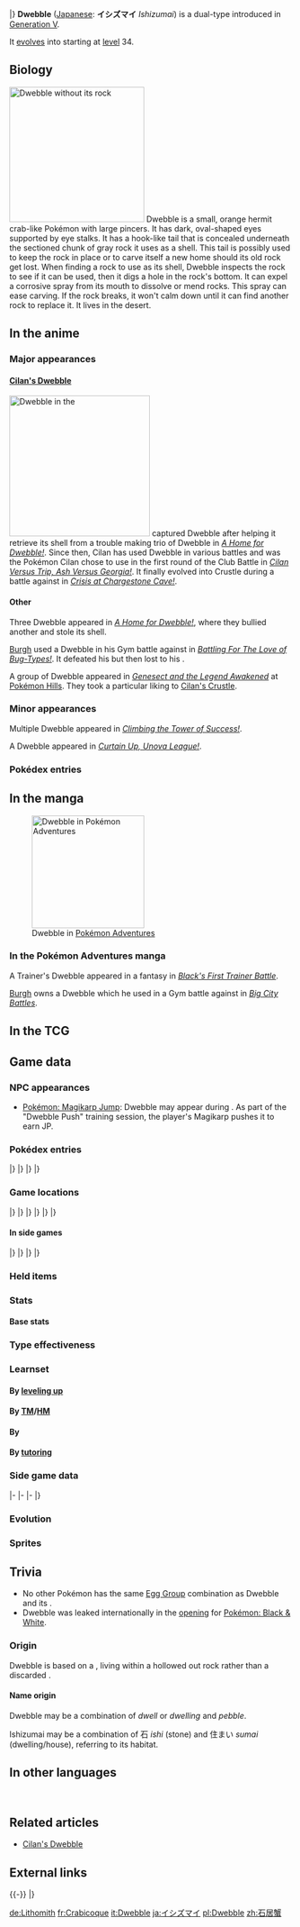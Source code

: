{{PokémonPrevNext/Head|type=Bug|type2=Rock}}
{{PokémonPrevNext/Pokémon|type=Bug|prevnum=556|prev=Maractus|nextnum=558|next=Crustle|roundleft=tl|roundright=tr}}
{{PokémonPrevNext/Disambig|species=Dwebble}}
|}
{{Pokémon Infobox
|name=Dwebble
|jname=イシズマイ
|tmname=Ishizumai
|category=Rock Inn
|typebox=1
|type1=Bug
|type2=Rock
|abilityn=d
|ability1=Sturdy
|ability2=Shell Armor
|abilityd=Weak Armor
|ndex=557
|udex=063
|u2dex=115
|karea=Coastal
|kdex=023
|height-ftin=1'00"
|height-m=0.3
|weight-lbs=32.0
|weight-kg=14.5
|egggroupn=2
|egggroup1=Bug
|egggroup2=Mineral
|eggcycles=20
|expyield=65
|lv100exp=1,000,000
|gendercode=127
|color=Red
|catchrate=190
|evtotal=1
|evde=1
|body=14
|pokefordex=dwebble
|generation=5
|friendship=70
}}
'''Dwebble''' ([[List of Japanese Pokémon names|Japanese]]: '''イシズマイ''' ''Ishizumai'') is a dual-type {{2t|Bug|Rock}} {{OBP|Pokémon|species}} introduced in [[Generation V]].

It [[Evolution|evolves]] into {{p|Crustle}} starting at [[level]] 34.

==Biology==
[[File:Dwebble no rock.png|thumb|left|240px|Dwebble without its rock]]
Dwebble is a small, orange hermit crab-like Pokémon with large pincers. It has dark, oval-shaped eyes supported by eye stalks. It has a hook-like tail that is concealed underneath the sectioned chunk of gray rock it uses as a shell. This tail is possibly used to keep the rock in place or to carve itself a new home should its old rock get lost. When finding a rock to use as its shell, Dwebble inspects the rock to see if it can be used, then it digs a hole in the rock's bottom. It can expel a corrosive spray from its mouth to dissolve or mend rocks. This spray can ease carving. If the rock breaks, it won't calm down until it can find another rock to replace it. It lives in the desert.

==In the anime==
===Major appearances===
====[[Cilan's Dwebble]]====
[[File:Cilan Dwebble.png|250px|thumb|left|Dwebble in the {{pkmn|anime}}]]
{{an|Cilan}} captured Dwebble after helping it retrieve its shell from a trouble making trio of Dwebble in ''[[BW011|A Home for Dwebble!]]''. Since then, Cilan has used Dwebble in various battles and was the Pokémon Cilan chose to use in the first round of the Club Battle in ''[[BW040|Cilan Versus Trip, Ash Versus Georgia!]]''. It finally evolved into Crustle during a battle against {{TRT}} in ''[[BW062|Crisis at Chargestone Cave!]]''.

====Other====
Three Dwebble appeared in ''[[BW011|A Home for Dwebble!]]'', where they bullied another {{TP|Cilan|Dwebble}} and stole its shell.

[[Burgh]] used a Dwebble in his Gym battle against {{Ash}} in ''[[BW023|Battling For The Love of Bug-Types!]]''. It defeated his {{AP|Tepig}} but then lost to his {{AP|Sewaddle}}.

A group of Dwebble appeared in ''[[M16|Genesect and the Legend Awakened]]'' at [[Pokémon Hills]]. They took a particular liking to [[Cilan's Crustle]].

===Minor appearances===
Multiple Dwebble appeared in ''[[BW069|Climbing the Tower of Success!]]''.

A Dwebble appeared in ''[[BW103|Curtain Up, Unova League!]]''.

===Pokédex entries===
{{Animedexheader|Unova}}
{{Animedexbody|BW011|Dwebble|Ash's Pokédex|Dwebble, the Rock Inn Pokémon. After finding a suitable rock, Dwebble digs a hole in the rock's bottom to use as a protective shell. Dwebble can make rocks easier to carve by producing a liquid from its mouth.}}
{{Animedexfooter/Pokémon|''Best Wishes''|Unova}}

==In the manga==
[[File:Burgh Dwebble Adventures.png|thumb|200px|Dwebble in [[Pokémon Adventures]]]]
===In the Pokémon Adventures manga===
A Trainer's Dwebble appeared in a fantasy in ''[[PS464|Black's First Trainer Battle]]''.

[[Burgh]] owns a Dwebble which he used in a Gym battle against {{adv|Black}} in ''[[PS478|Big City Battles]]''.

==In the TCG==
{{main|Dwebble (TCG)}}

==Game data==
===NPC appearances===
* [[Pokémon: Magikarp Jump]]: Dwebble may appear during {{DL|Pokémon: Magikarp Jump|training}}. As part of the "Dwebble Push" training session, the player's Magikarp pushes it to earn JP.

===Pokédex entries===
{{Dex/Header|type=Bug|type2=Rock}}
{{Dex/NA|gen=V}}
{{Dex/Gen|gen=V}}
{{Dex/Entry1|v=Black|t=FFF|entry=This Pokémon can easily melt holes in hard rocks with a liquid secreted from its mouth.}}
{{Dex/Entry1|v=White|entry=It makes a hole in a suitable rock. If that rock breaks, the Pokémon remains agitated until it locates a replacement.}}
{{Dex/Entry2|v=Black 2|v2=White 2|t=FFF|entry=When it finds a stone of a suitable size, it secretes a liquid from its mouth to open up a hole to crawl into.}}
|}
|}
{{Dex/Gen|gen=VI}}
{{Dex/Entry1|v=X|t=FFF|entry=It makes a hole in a suitable rock. If that rock breaks, the Pokémon remains agitated until it locates a replacement.}}
{{Dex/Entry1|v=Y|entry=When it finds a stone of a suitable size, it secretes a liquid from its mouth to open up a hole to crawl into.}}
{{Dex/Entry1|v=Omega Ruby|t=FFF|entry=It makes a hole in a suitable rock. If that rock breaks, the Pokémon remains agitated until it locates a replacement.}}
{{Dex/Entry1|v=Alpha Sapphire|t=FFF|entry=When it finds a stone of a suitable size, it secretes a liquid from its mouth to open up a hole to crawl into.}}
|}
|}
{{Dex/Footer}}

===Game locations===
{{Availability/Header|type=Bug|type2=Rock}}
{{Availability/NA|gen=V}}
{{Availability/Gen|gen=V}}
{{Availability/Entry2|v=Black|v2=White|t=FFF|area={{rt|18|Unova}} and [[Desert Resort]]}}
{{Availability/Entry2|v=Black 2|v2=White 2|t=FFF|area=[[Desert Resort]]}}
|}
|}
{{Availability/Gen|gen=VI}}
{{Availability/Entry2|v=X|v2=Y|t=FFF|area=[[Route]]s {{rtn|8|Kalos}} and {{rtn|12|Kalos}}, [[Cyllage City]], [[Ambrette Town]], [[Glittering Cave]], [[Azure Bay]] ({{m|Rock Smash}})<br>[[Friend Safari]] ([[Friend Safari#Rock-type Safari|Rock]])}}
{{Availability/Entry2|v=Omega Ruby|v2=Alpha Sapphire|t=FFF|t2=FFF|area={{rt|111|Hoenn}} ({{DL|DexNav|hidden Pokémon}}{{tt|*|After capturing or defeating Groudon/Kyogre}})}}
|}
|}
{{Availability/Gen|gen=VII}}
{{Availability/Entry2/None|v=Sun|v2=Moon}}
{{Availability/Entry2|v=Ultra Sun|v2=Ultra Moon|area={{pkmn|breeding|Breed}} {{p|Crustle}}}}
|}
|}
{{Availability/Footer}}

====In side games====
{{Availability/Header|type=Bug|type2=Rock}}
{{Availability/NA|gen=V}}
{{Availability/Gen|gen=V}}
{{Availability/Entry1|1|v=Rumble Blast|color={{fire color}}|area=Canyon: [[Volcanic Slope]], Field: [[Volcanic Slope]]}}
{{Availability/Entry1|1|v=PokéPark 2|link=PokéPark 2: Wonders Beyond|color={{grass color}}|area=[[Crag Area]]}}
{{Availability/Entry1|1|v=MD GTI|link=Pokémon Mystery Dungeon: Gates to Infinity|color={{silver color}}|area=[[Ochre Quarry]] (1F-13F), [[Freezing Pillar]] (1F-14F), [[Windy Shoreline]] (1F-11F), [[Silent Tundra]] (B1-B26), [[Dreamy Island]] (1F-25F), [[Moonlit Forest]] (Golden Chamber), [[Rusty Mountain]] (1F-24F), [[Slumbering Cave]] (B1-B99), [[Skill Treasury]] (1F-15F), Magnagate dungeons}}
{{Availability/Entry1|1|v=Rumble U|color={{fire color}}|area=[[Model Train Room#Working Gears|Model Train Room: Working Gears]]}}
|}
|}
{{Availability/Gen|gen=VI}}
{{Availability/Entry1|1|v=Battle Trozei|color={{defense color}}|area=[[Safari Jungle#Sunday Stage 1|Safari Jungle: Stage 1]]{{dotw|Su}}}}
{{Availability/Entry1|1|v=Shuffle|color={{beauty color}}|area=[[Prasino Woods|Prasino Woods: Stage 587]]}}
{{Availability/Entry1|1|v=Rumble World|color={{fire color}}|area=[[Silver Isles#Bewildering Cave|Silver Isles: Bewildering Cave]] <small>(All Areas)</small>}}
{{Availability/Entry1|1|v=Picross|color={{skill color light}}|area=[[Pokémon Picross Stages#Area 16|Area 16: Stage 02]]}}
|}
|}
{{Availability/Footer}}

===Held items===
{{HeldItems
|type=Bug|type2=Rock
|bw1=Hard Stone|bw1type=None|bw1rar=5
|bw2=Rare Bone|bw2type=None|bw2rar=1
|b2w21=Hard Stone|b2w21type=None|b2w21rar=5
|b2w22=Rare Bone|b2w22type=None|b2w22rar=1
|xy1=Hard Stone|xy1type=None|xy1rar=5
|oras1=Hard Stone|oras1type=None|oras1rar=5
}}

===Stats===
====Base stats====
{{BaseStats
|type=Bug
|type2=Rock
|HP=50
|Attack=65
|Defense=85
|SpAtk=35
|SpDef=35
|Speed=55}}

===Type effectiveness===
{{TypeEffectiveness
|type1=Bug
|type2=Rock
|Normal=50
|Fighting=100
|Flying=100
|Poison=50
|Ground=100
|Rock=200
|Bug=100
|Ghost=100
|Steel=200
|Fire=100
|Water=200
|Grass=100
|Electric=100
|Psychic=100
|Ice=100
|Dragon=100
|Dark=100
|Fairy=100}}

===Learnset===
====By [[Level|leveling up]]====
{{learnlist/levelh/7|Dwebble|Bug|Rock|5}}
{{learnlist/level7|1|Fury Cutter|Bug|Physical|40|95|20||'''}}
{{learnlist/level7|5|Rock Blast|Rock|Physical|25|90|10||'''}}
{{learnlist/level7|7|Withdraw|Water|Status|&mdash;|&mdash;|40}}
{{learnlist/level7|11|Sand Attack|Ground|Status|&mdash;|100|15}}
{{learnlist/level7|13|Feint Attack|Dark|Physical|60|&mdash;|20}}
{{learnlist/level7|17|Smack Down|Rock|Physical|50|100|15||'''}}
{{learnlist/level7|19|Rock Polish|Rock|Status|&mdash;|&mdash;|20}}
{{learnlist/level7|23|Bug Bite|Bug|Physical|60|100|20||'''}}
{{learnlist/level7|24|Stealth Rock|Rock|Status|&mdash;|&mdash;|20}}
{{learnlist/level7|29|Rock Slide|Rock|Physical|75|90|10||'''}}
{{learnlist/level7|31|Slash|Normal|Physical|70|100|20}}
{{learnlist/level7|35|X-Scissor|Bug|Physical|80|100|15||'''}}
{{learnlist/level7|37|Shell Smash|Normal|Status|&mdash;|&mdash;|15}}
{{learnlist/level7|41|Flail|Normal|Physical|&mdash;|100|15}}
{{learnlist/level7|43|Rock Wrecker|Rock|Physical|150|90|5||'''}}
{{learnlist/levelf/7|Dwebble|Bug|Rock|5}}

====By [[TM]]/[[HM]]====
{{learnlist/tmh/7|Dwebble|Bug|Rock|5}}
{{learnlist/tm7|TM06|Toxic|Poison|Status|&mdash;|90|10}}
{{learnlist/tm7|TM10|Hidden Power|Normal|Special|60|100|15}}
{{learnlist/tm7|TM17|Protect|Normal|Status|&mdash;|&mdash;|10}}
{{learnlist/tm7|TM21|Frustration|Normal|Physical|&mdash;|100|20}}
{{learnlist/tm7|TM22|Solar Beam|Grass|Special|120|100|10}}
{{learnlist/tm7|TM23|Smack Down|Rock|Physical|50|100|15||'''}}
{{learnlist/tm7|TM26|Earthquake|Ground|Physical|100|100|10}}
{{learnlist/tm7|TM27|Return|Normal|Physical|&mdash;|100|20}}
{{learnlist/tm7|TM32|Double Team|Normal|Status|&mdash;|&mdash;|15}}
{{learnlist/tm7|TM37|Sandstorm|Rock|Status|&mdash;|&mdash;|10}}
{{learnlist/tm7|TM39|Rock Tomb|Rock|Physical|60|95|15||'''}}
{{learnlist/tm7|TM40|Aerial Ace|Flying|Physical|60|&mdash;|20}}
{{learnlist/tm7|TM42|Facade|Normal|Physical|70|100|20}}
{{learnlist/tm7|TM44|Rest|Psychic|Status|&mdash;|&mdash;|10}}
{{learnlist/tm7|TM45|Attract|Normal|Status|&mdash;|100|15}}
{{learnlist/tm7|TM48|Round|Normal|Special|60|100|15}}
{{learnlist/tm7|TM65|Shadow Claw|Ghost|Physical|70|100|15}}
{{learnlist/tm7|TM69|Rock Polish|Rock|Status|&mdash;|&mdash;|20}}
{{learnlist/tm7|TM71|Stone Edge|Rock|Physical|100|80|5||'''}}
{{learnlist/tm7|TM75|Swords Dance|Normal|Status|&mdash;|&mdash;|20}}
{{learnlist/tm7|TM78|Bulldoze|Ground|Physical|60|100|20}}
{{learnlist/tm7|TM80|Rock Slide|Rock|Physical|75|90|10||'''}}
{{learnlist/tm7|TM81|X-Scissor|Bug|Physical|80|100|15||'''}}
{{learnlist/tm7|TM84|Poison Jab|Poison|Physical|80|100|20}}
{{learnlist/tm7|TM87|Swagger|Normal|Status|&mdash;|85|15}}
{{learnlist/tm7|TM88|Sleep Talk|Normal|Status|&mdash;|&mdash;|10}}
{{learnlist/tm7|TM90|Substitute|Normal|Status|&mdash;|&mdash;|10}}
{{learnlist/tm7|TM96|Nature Power|Normal|Status|&mdash;|&mdash;|20}}
{{learnlist/tm7|TM100|Confide|Normal|Status|&mdash;|&mdash;|20}}
{{learnlist/tmf/7|Dwebble|Bug|Rock|5}}

====By {{pkmn|breeding}}====
{{learnlist/breedh/7|Dwebble|Bug|Rock|5}}
{{learnlist/breed7|{{MSP|185|Sudowoodo}}{{MSP|299|Nosepass}}{{MSP|476|Probopass}}|Block|Normal|Status|&mdash;|&mdash;|5}}
{{learnlist/breed7|{{MSP|185|Sudowoodo}}{{MSP|214|Heracross}}|Counter|Fighting|Physical|&mdash;|100|20}}
{{learnlist/breed7|{{MSP|095|Onix}}{{MSP|208|Steelix}}{{MSP|562|Yamask}}{{MSP|563|Cofagrigus}}{{MSP|597|Ferroseed}}{{MSP|598|Ferrothorn}}<br>{{MSP|616|Shelmet}}|Curse|Ghost|Status|&mdash;|&mdash;|10}}
{{learnlist/breed7|{{MSP|214|Heracross}}{{MSP|540|Sewaddle}}{{MSP|588|Karrablast}}|Endure|Normal|Status|&mdash;|&mdash;|10}}
{{learnlist/breed7|{{MSP|204|Pineco}}{{MSP|205|Forretress}}{{MSP|212|Scizor}}{{MSP|476|Probopass}}{{MSP|524|Roggenrola}}{{MSP|525|Boldore}}<br>{{MSP|526|Gigalith}}{{MSP|544|Whirlipede}}{{MSP|589|Escavalier}}{{MSP|597|Ferroseed}}{{MSP|598|Ferrothorn}}{{MSP|632|Durant}}<br>{{MSP|679|Honedge}}{{MSP|680|Doublade}}{{MSP|681|Aegislash}}{{MSP|737|Charjabug}}{{MSP|768|Golisopod}}|Iron Defense|Steel|Status|&mdash;|&mdash;|15}}
{{learnlist/breed7|{{MSP|123|Scyther}}{{MSP|212|Scizor}}{{MSP|214|Heracross}}{{MSP|402|Kricketune}}{{MSP|469|Yanmega}}{{MSP|472|Gliscor}}<br>{{MSP|451|Skorupi}}{{MSP|452|Drapion}}{{MSP|679|Honedge}}{{MSP|680|Doublade}}{{MSP|681|Aegislash}}|Night Slash|Dark|Physical|70|100|15}}
{{learnlist/breed7|{{MSP|046|Paras}}|Rototiller|Ground|Status|&mdash;|&mdash;|10|*}}
{{learnlist/breed7|{{MSP|095|Onix}}{{MSP|328|Trapinch}}{{MSP|329|Vibrava}}{{MSP|330|Flygon}}|Sand Tomb|Ground|Physical|35|85|15}}
{{learnlist/breed7|{{MSP|204|Pineco}}{{MSP|205|Forretress}}{{MSP|707|Klefki}}|Spikes|Ground|Status|&mdash;|&mdash;|20}}
{{learnlist/breed7|{{MSP|476|Probopass}}{{MSP|752|Araquanid}}|Wide Guard|Rock|Status|&mdash;|&mdash;|10}}
{{learnlist/breedf/7|Dwebble|Bug|Rock|5}}

====By [[Move Tutor|tutoring]]====
{{learnlist/tutorh/7|Dwebble|Bug|Rock|5}}
{{learnlist/tutor7|Block|Normal|Status|—|—|5|||no|yes}}
{{learnlist/tutor7|Bug Bite|Bug|Physical|60|100|20||'''|no|yes}}
{{learnlist/tutor7|Iron Defense|Steel|Status|—|—|15|||no|yes}}
{{learnlist/tutor7|Knock Off|Dark|Physical|65|100|20|||no|yes}}
{{learnlist/tutor7|Snore|Normal|Special|50|100|15|||no|yes}}
{{learnlist/tutor7|Stealth Rock|Rock|Status|—|—|20|||no|yes}}
{{learnlist/tutorf/7|Dwebble|Bug|Rock|5}}

===Side game data===
{{Spindata/Head|type=Bug|type2=Rock}}
{{Spindata/RumbleBlast|col=6|type=Bug
|att=2
|def=2
|speed=3
}}
|-
{{Spindata/PokéPark2|col=6|type=Bug|ndex=557
|strong=[[File:Oshawott icon.png|link=Oshawott (Pokémon)]]
|pad=He likes corners. He is quiet, but he is quite bold at heart.
}}
|-
{{Spindata/Battle Trozei|col=6|type=Bug|ndex=557
|power=1
}}
|-
{{Spindata/Shuffle|col=6|type=Bug|ndex=557|stype=Rock|num=754
|min=50
|max=100
|raisemaxlevel=5
|skill=Swap
|skilldesc=Sometimes replaces a disruption with this Pokémon.
}}
|}

===Evolution===
{{evobox-2
|type1=Bug
|type2=Rock
|pictype=art
|no1=557
|name1=Dwebble
|type1-1=Bug
|type2-1=Rock
|evo1={{bag|Rare Candy}}<br>{{color2|000|Level|Level 34}}
|no2=558
|name2=Crustle
|type1-2=Bug
|type2-2=Rock}}

===Sprites===
{{Spritebox/Header|type=Bug|type2=Rock}}
{{Spritebox/NA|gen=V}}
{{Spritebox/5|ndex=557}}
{{Spritebox/6|ndex=557}}
{{Spritebox/7|ndex=557}}
{{Spritebox/Footer|557|Dwebble}}

==Trivia==
* No other Pokémon has the same [[Egg Group]] combination as Dwebble and its {{p|Crustle|evolution}}.
* Dwebble was leaked internationally in the [[Black and White (song)|opening]] for [[S14|Pokémon: Black & White]].

===Origin===
Dwebble is based on a {{wp|hermit crab}}, living within a hollowed out rock rather than a discarded {{wp|seashell}}.

====Name origin====
Dwebble may be a combination of ''dwell'' or ''dwelling'' and ''pebble''.

Ishizumai may be a combination of 石 ''ishi'' (stone) and 住まい ''sumai'' (dwelling/house), referring to its habitat.

==In other languages==
{{Other languages|type=Bug|type2=Rock
|ja=イシズマイ ''Ishizumai''|jameaning=From {{tt|石 ''ishi''|stone}} and {{tt|住まい ''sumai''|dwelling/house}}
|de=Lithomith|demeaning=From ''{{tt|lithos|Greek for 'stone'}}'' and ''{{tt|Eremit|hermit}}''
|fr=Crabicoque|frmeaning=From ''{{tt|crabe|crab}}'' and ''{{tt|bicoque|slang for dilapidated house}}''
|es=Dwebble|esmeaning=Same as English name
|it=Dwebble|itmeaning=Same as English name
|ko=돌살이 ''Dolsari''|komeaning=From {{tt|돌|stone}} and {{tt|살이|living}}
|zh_cmn=石居蟹 ''Shíjūxiè''|zh_cmnmeaning=Literally "Stone house crab".
|ru=Двеббл ''Dvebbl''|rumeaning=Transcription of English name
}}
<br clear="left">

==Related articles==
* [[Cilan's Dwebble]]
<!--
==Notes==
<references />-->

==External links==

{{-}}
{{PokémonPrevNext/Head|type=Bug|type2=Rock}}
{{PokémonPrevNext/Pokémon|type=Bug|prevnum=556|prev=Maractus|nextnum=558|next=Crustle}}
|}
{{Project Pokédex notice}}

[[de:Lithomith]]
[[fr:Crabicoque]]
[[it:Dwebble]]
[[ja:イシズマイ]]
[[pl:Dwebble]]
[[zh:石居蟹]]